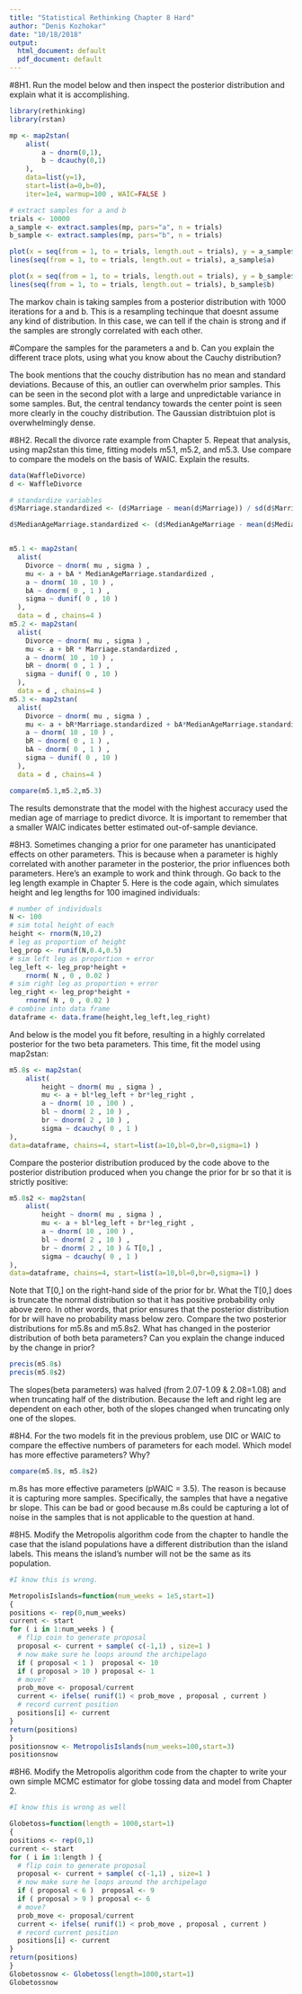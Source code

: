 ```yaml
---
title: "Statistical Rethinking Chapter 8 Hard"
author: "Denis Kozhokar"
date: "10/18/2018"
output:
  html_document: default
  pdf_document: default
---
```


#8H1. Run the model below and then inspect the posterior distribution and explain what it is accomplishing.

```r
library(rethinking)
library(rstan)

mp <- map2stan(
    alist(
        a ~ dnorm(0,1),
        b ~ dcauchy(0,1)
    ),
    data=list(y=1),
    start=list(a=0,b=0),
    iter=1e4, warmup=100 , WAIC=FALSE )

# extract samples for a and b
trials <- 10000
a_sample <- extract.samples(mp, pars="a", n = trials)
b_sample <- extract.samples(mp, pars="b", n = trials)

plot(x = seq(from = 1, to = trials, length.out = trials), y = a_sample$a, ylim = c(-4, 4))
lines(seq(from = 1, to = trials, length.out = trials), a_sample$a)

plot(x = seq(from = 1, to = trials, length.out = trials), y = b_sample$b, ylim = c(-50, 50))
lines(seq(from = 1, to = trials, length.out = trials), b_sample$b)

```

The markov chain is taking samples from a posterior distribution with 1000 iterations for a and b. This is a resampling techinque that doesnt assume any kind of distribution. In this case, we can tell if the chain is strong and if the samples are strongly correlated with each other.

#Compare the samples for the parameters a and b. Can you explain the different trace plots, using what you know about the Cauchy distribution?

The book mentions that the couchy distribution has no mean and standard deviations. Because of this, an outlier can overwhelm prior samples. This can be seen in the second plot with a large and unpredictable variance in some samples. But, the central tendancy towards the center point is seen more clearly in the couchy distribution. The Gaussian distribtuion plot is overwhelmingly dense.

#8H2. Recall the divorce rate example from Chapter 5. Repeat that analysis, using map2stan this time, fitting models m5.1, m5.2, and m5.3. Use compare to compare the models on the basis of WAIC. Explain the results.
```r
data(WaffleDivorce)
d <- WaffleDivorce

# standardize variables
d$Marriage.standardized <- (d$Marriage - mean(d$Marriage)) / sd(d$Marriage)

d$MedianAgeMarriage.standardized <- (d$MedianAgeMarriage - mean(d$MedianAgeMarriage)) / sd(d$MedianAgeMarriage)


m5.1 <- map2stan(
  alist(
    Divorce ~ dnorm( mu , sigma ) ,
    mu <- a + bA * MedianAgeMarriage.standardized ,
    a ~ dnorm( 10 , 10 ) ,
    bA ~ dnorm( 0 , 1 ) ,
    sigma ~ dunif( 0 , 10 )
  ),
  data = d , chains=4 )
m5.2 <- map2stan(
  alist(
    Divorce ~ dnorm( mu , sigma ) ,
    mu <- a + bR * Marriage.standardized ,
    a ~ dnorm( 10 , 10 ) ,
    bR ~ dnorm( 0 , 1 ) ,
    sigma ~ dunif( 0 , 10 )
  ),
  data = d , chains=4 )
m5.3 <- map2stan(
  alist(
    Divorce ~ dnorm( mu , sigma ) ,
    mu <- a + bR*Marriage.standardized + bA*MedianAgeMarriage.standardized ,
    a ~ dnorm( 10 , 10 ) ,
    bR ~ dnorm( 0 , 1 ) ,
    bA ~ dnorm( 0 , 1 ) ,
    sigma ~ dunif( 0 , 10 )
  ),
  data = d , chains=4 )

compare(m5.1,m5.2,m5.3)


```
The results demonstrate that the model with the highest accuracy used the median age of marriage to predict divorce. It is important to remember that a smaller WAIC indicates better estimated out-of-sample deviance.

#8H3. Sometimes changing a prior for one parameter has unanticipated effects on other parameters. This is because when a parameter is highly correlated with another parameter in the posterior, the prior influences both parameters. Here’s an example to work and think through. Go back to the leg length example in Chapter 5. Here is the code again, which simulates height and leg lengths for 100 imagined individuals:

```r
# number of individuals
N <- 100 
# sim total height of each
height <- rnorm(N,10,2) 
# leg as proportion of height
leg_prop <- runif(N,0.4,0.5)
# sim left leg as proportion + error
leg_left <- leg_prop*height +
    rnorm( N , 0 , 0.02 ) 
# sim right leg as proportion + error
leg_right <- leg_prop*height +
    rnorm( N , 0 , 0.02 ) 
# combine into data frame
dataframe <- data.frame(height,leg_left,leg_right)

```
And below is the model you fit before, resulting in a highly correlated posterior for the two beta parameters. This time, fit the model using map2stan:

```r
m5.8s <- map2stan(
    alist(
        height ~ dnorm( mu , sigma ) ,
        mu <- a + bl*leg_left + br*leg_right ,
        a ~ dnorm( 10 , 100 ) ,
        bl ~ dnorm( 2 , 10 ) ,
        br ~ dnorm( 2 , 10 ) ,
        sigma ~ dcauchy( 0 , 1 )
),
data=dataframe, chains=4, start=list(a=10,bl=0,br=0,sigma=1) )
```

Compare the posterior distribution produced by the code above to the posterior distribution produced when you change the prior for br so that it is strictly positive:
```r
m5.8s2 <- map2stan(
    alist(
        height ~ dnorm( mu , sigma ) ,
        mu <- a + bl*leg_left + br*leg_right ,
        a ~ dnorm( 10 , 100 ) ,
        bl ~ dnorm( 2 , 10 ) ,
        br ~ dnorm( 2 , 10 ) & T[0,] ,
        sigma ~ dcauchy( 0 , 1 )
),
data=dataframe, chains=4, start=list(a=10,bl=0,br=0,sigma=1) )
```

Note that T[0,] on the right-hand side of the prior for br. What the T[0,] does is truncate the normal distribution so that it has positive probability only above zero. In other words, that prior ensures that the posterior distribution for br will have no probability mass below zero.
  Compare the two posterior distributions for m5.8s and m5.8s2. What has changed in the posterior distribution of both beta parameters? Can you explain the change induced by the change in prior?
```r
precis(m5.8s)
precis(m5.8s2)
```
The slopes(beta parameters) was halved (from 2.07-1.09 & 2.08=1.08) and when truncating half of the distribution. Because the left and right leg are dependent on each other, both of the slopes changed when truncating only one of the slopes.

#8H4. For the two models fit in the previous problem, use DIC or WAIC to compare the effective numbers of parameters for each model. Which model has more effective parameters? Why?
```r
compare(m5.8s, m5.8s2)
```
m.8s has more effective parameters (pWAIC = 3.5). The reason is because it is capturing more samples. Specifically, the samples that have a negative br slope. This can be bad or good because m.8s could be capturing a lot of noise in the samples that is not applicable to the question at hand.

#8H5. Modify the Metropolis algorithm code from the chapter to handle the case that the island populations have a different distribution than the island labels. This means the island’s number will not be the same as its population.
```r
#I know this is wrong.

MetropolisIslands=function(num_weeks = 1e5,start=1)
{
positions <- rep(0,num_weeks)
current <- start
for ( i in 1:num_weeks ) {
  # flip coin to generate proposal
  proposal <- current + sample( c(-1,1) , size=1 )
  # now make sure he loops around the archipelago
  if ( proposal < 1 )  proposal <- 10
  if ( proposal > 10 ) proposal <- 1
  # move?
  prob_move <- proposal/current
  current <- ifelse( runif(1) < prob_move , proposal , current )
  # record current position
  positions[i] <- current
}
return(positions)
}
positionsnow <- MetropolisIslands(num_weeks=100,start=3)
positionsnow
```

#8H6. Modify the Metropolis algorithm code from the chapter to write your own simple MCMC estimator for globe tossing data and model from Chapter 2.
```r
#I know this is wrong as well

Globetoss=function(length = 1000,start=1)
{
positions <- rep(0,1)
current <- start
for ( i in 1:length ) {
  # flip coin to generate proposal
  proposal <- current + sample( c(-1,1) , size=1 )
  # now make sure he loops around the archipelago
  if ( proposal < 6 )  proposal <- 9
  if ( proposal > 9 ) proposal <- 6
  # move?
  prob_move <- proposal/current
  current <- ifelse( runif(1) < prob_move , proposal , current )
  # record current position
  positions[i] <- current
}
return(positions)
}
Globetossnow <- Globetoss(length=1000,start=1)
Globetossnow
```